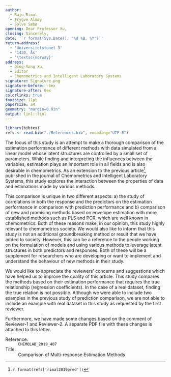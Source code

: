 ```yaml
---
author:
  - Raju Rimal
  - Trygve Almøy
  - Solve Sæbø
opening: Dear Professor Xu,
closing: Sincerely,
date: '`r format(Sys.Date(), "%d %B, %Y")`'
return-address:
  - 'Universitetstunet 3'
  - '1430, Ås'
  - '\textsc{norway}'
address:
  - Qing-Song Xu,
  - Editor
  - Chemometrics and Intelligent Laboratory Systems
signature: Signature.png
signature-before: -6ex
signature-after: 0ex
colorlinks: true
fontsize: 11pt
papersize: a4
geometry: "margin=0.9in"
output: linl::linl
---
```


```r
library(bibtex)
refs <- read.bib("./References.bib", encoding="UTF-8")
```

The focus of this study is an attempt to make a thorough comparison of the estimation performance of different methods with data simulated from a linear model whose latent structures are controlled by a small set of parameters. While finding and interpreting the influences between the variables, estimation plays an important role in all fields and is also desirable in chemometrics. As an extension to the previous article^[`r format(refs['rimal2019pred'])`], published in the journal of Chemometrics and Intelligent Laboratory Systems, this study explores the interaction between the properties of data and estimations made by various methods.

This comparison is unique in two different aspects: a) the study of correlations in both the response and the predictors on the estimation performance in comparison with prediction performance and b) comparison of new and promising methods based on envelope estimation with more established methods such as PLS and PCR, which are well known in chemometrics. Both of these reasons make, in our opinion, this study highly relevant to chemometrics society. We would also like to inform that this study is not an additional groundbreaking method or result that we have added to society. However, this can be a reference to the people working on the formulation of models and using various methods to leverage latent structures in both predictors and responses. Both of these will be a supplement for researchers who are developing or want to implement and understand the behaviour of new methods in their study.

We would like to appreciate the reviewers' concerns and suggestions which have helped us to improve the quality of this article. This study compares the methods based on their estimation performance that requires the true relationship (regression coefficients). In the case of a real dataset, finding the true relation is not possible. Although we were able to include two examples in the previous study of prediction comparison, we are not able to include an example with real dataset in this study as requested by the first reviewer.

Furthermore, we have made some changes based on the comment of Reviewer-1 and Reviewer-2. A separate PDF file with these changes is attached to this letter. 

Reference: 
: `CHEMOLAB_2019_407`

Title: 
: Comparison of Multi-response Estimation Methods

